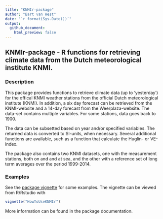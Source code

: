 ```yaml
---
title: "KNMIr-package"
author: "Bart van Hest"
date: "`r format(Sys.Date())`"
output:
  github_document:
    html_preview: false
---
```


<!-- README.md is generated from README.Rmd. Please edit that file -->

## KNMIr-package - R functions for retrieving climate data from the Dutch meteorological institute KNMI.

### Description

This package provides functions to retrieve climate data (up to 'yesterday') for the offical KNMI weather stations from 
the official Dutch meteorological institute (KNMI). In addition, a six day forecast can be retrieved from the KNMI-website and a 14-day forecast from the Weerplaza-website.
The data-set contains multiple variables. 
For some stations, data goes back to 1900. 

The data can be subsetted based on year and/or specified variables. The returned data is converted to SI-units, when 
necessary. 
Several additional functions are available, such as a function that calculate the Huglin- or VE-index. 

The package also contains two KNMI datasets, one with the measurement stations, both on and and at sea, and the other with a reference set of long term averages over the period 1999-2014.


### Examples

See the [package vignette](https://github.com/BvHest/KNMIr/blob/master/vignettes/HowToUseKNMIr.Rmd) for some examples. The vignette can be viewed from R/Rstudio with
```r
vignette("HowToUseKNMIr")
```

More information can be found in the package documentation.
